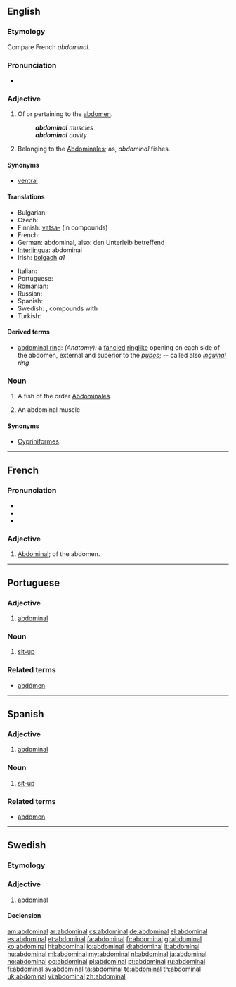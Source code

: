 ==English==

===Etymology===
Compare French ''abdominal''.

===Pronunciation===
* {{audio|en-us-abdominal.ogg|Audio (US)}}

===Adjective===
{{en-adj}}

# Of or pertaining to the [[abdomen]].
#: '''''abdominal''' muscles''
#: '''''abdominal''' cavity''
# {{zoology|obsolete}} Belonging to the [[abdominales|Abdominales]]; as, ''abdominal'' fishes.

====Synonyms====
* {{sense|of or pertaining to the abdomen}} [[ventral]]

====Translations====
{{trans-top|of or pertaining to the abdomen}}
* Bulgarian: {{t-|bg|коремен}}
* Czech: {{t-|cs|břišní}}
* Finnish: [[vatsa-]] (in compounds)
* French: {{t+|fr|abdominal}}
* German: abdominal, also: den Unterleib betreffend
* [[Interlingua]]: abdominal
* Irish: [[bolgach]] ''a1''
{{trans-mid}}
* Italian: {{t+|it|addominale}}
* Portuguese: {{t+|pt|abdominal}}
* Romanian: {{t|ro|abdominal|m|n}}
* Russian: {{t|ru|брюшной}}
* Spanish: {{t+|es|abdominal}}
* Swedish: {{t|sv|abdominal}}, compounds with {{t|sv|mage|c}}
* Turkish: {{t|tr|karın ile ilgili}}
{{trans-bottom}}

{{trans-top|having abdominal fins}}
{{trans-mid}}
{{trans-bottom}}

====Derived terms====
* [[abdominal ring]]: ''(Anatomy):'' a [[fancied]] [[ringlike]] opening on each side of the abdomen, external and superior to the ''[[pubes]]''; -- called also ''[[inguinal]] ring''

===Noun===
{{en-noun}}

# {{zoology|obsolete}} A fish of the order [[abdominales|Abdominales]].
# {{context|usually|_|plural}} An abdominal muscle

====Synonyms====
* {{sense|fish}} [[Cypriniformes]].

----

==French==

===Pronunciation===
* {{IPA|/ab.dɔ.mi.nal/|lang=fr}}
* {{audio|Fr-abdominal.ogg|Audio}}
* {{homophones|abdominale|abdominales|lang=fr}}

===Adjective===
{{fr-adj|mp=abdominaux}}

# [[#English|Abdominal]]; of the abdomen.

----

==Portuguese==

===Adjective===
{{pt-adj|abdomina|l|comp=no}}

# [[#English|abdominal]]

===Noun===
{{pt-noun|m|plural=abdominais}}

# [[sit-up]]

===Related terms===
* [[abdómen]]

----

==Spanish==

===Adjective===
{{es-adj|pl=abdominales}}

# [[#English|abdominal]]

===Noun===
{{es-noun|m|pl=abdominales}}

# [[sit-up]]

===Related terms===
* [[abdomen]]

----

==Swedish==

===Etymology===
{{suffix|abdomen|al|lang=sv}}

===Adjective===
{{sv-adj|-}}

# [[#English|abdominal]]

====Declension====
{{sv-adj-abs}}

[[am:abdominal]]
[[ar:abdominal]]
[[cs:abdominal]]
[[de:abdominal]]
[[el:abdominal]]
[[es:abdominal]]
[[et:abdominal]]
[[fa:abdominal]]
[[fr:abdominal]]
[[gl:abdominal]]
[[ko:abdominal]]
[[hi:abdominal]]
[[io:abdominal]]
[[id:abdominal]]
[[it:abdominal]]
[[hu:abdominal]]
[[ml:abdominal]]
[[my:abdominal]]
[[nl:abdominal]]
[[ja:abdominal]]
[[no:abdominal]]
[[oc:abdominal]]
[[pl:abdominal]]
[[pt:abdominal]]
[[ru:abdominal]]
[[fi:abdominal]]
[[sv:abdominal]]
[[ta:abdominal]]
[[te:abdominal]]
[[th:abdominal]]
[[uk:abdominal]]
[[vi:abdominal]]
[[zh:abdominal]]